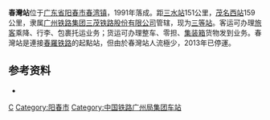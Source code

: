 {{Infobox China railway station
|车站名称 = 春灣站
|图片 = 
|图片介绍 = 
|其他名称 = 
|车站拼音 = Chunwan
|英文名称 = Chunwan Railway Station
|电报码 = CQQ
|拼音码 = CWA
|车站代码 = 24146<ref>{{cite book|title=中华人民共和国铁路车站代码（GB/T 10302-2010）|publisher=中国标准出版社|year=2010|isbn=155066140495|ignore-isbn-error=true|pages=6}}</ref>
|车站地址 = [[广东省|广东省]][[阳江市|阳江市]][[阳春市|阳春市]][[春湾镇|春湾镇]]
|车站等级 = 三等站
|线路 = [[广茂铁路|广茂铁路]]、[[罗定铁路|罗定铁路]]
}}
'''春灣站'''位于[[广东省|广东省]][[阳春市|阳春市]][[春湾镇|春湾镇]]，1991年落成。距[[三水站|三水站]]151公里，[[茂名西站|茂名西站]]159公里，隶属[[广州铁路集团|广州铁路集团]][[三茂铁路股份有限公司|三茂铁路股份有限公司]]管辖，现为[[三等站_(中国大陆)|三等站]]。客运可办理[[旅客|旅客]]乘降、行李、包裹托运业务；货运可办理整车、零担、[[集装箱|集装箱]]货物发到业务。春灣站是連接[[春羅铁路|春羅铁路]]的起點站，但由於春灣站人流極少，2013年已停運。

==参考资料==
{{reflist}}
*{{Citation 
|last =孙本祥
|first =
|year=2003年
|title=《中国铁路站名词典》
|publisher=中国铁道出版社
|isbn=7-113-03941-3
}}

{{广茂铁路}}
{{罗定铁路}}
{{China-rail-stub}}

[[Category:阳江市铁路车站|C]]
[[Category:阳春市|Category:阳春市]]
[[Category:中国铁路广州局集团车站|Category:中国铁路广州局集团车站]]